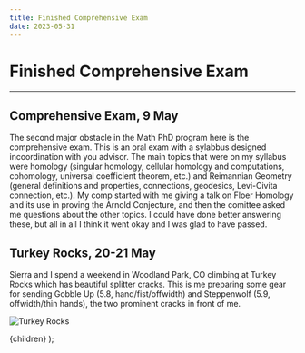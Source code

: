 ---
title: Finished Comprehensive Exam
date: 2023-05-31
---




# Finished Comprehensive Exam
---
## Comprehensive Exam, 9 May

The second major obstacle in the Math PhD program here is the comprehensive exam. This is an oral exam with a sylabbus designed incoordination with you advisor. The main topics that were on my syllabus were homology (singular homology, cellular homology and computations, cohomology, universal coefficient theorem, etc.) and Reimannian Geometry (general definitions and properties, connections, geodesics, Levi-Civita connection, etc.). My comp started with me giving a talk on Floer Homology and its use in proving the Arnold Conjecture, and then the comittee asked me questions about the other topics. I could have done better answering these, but all in all I think it went okay and I was glad to have passed.

## Turkey Rocks, 20-21 May

Sierra and I spend a weekend in Woodland Park, CO climbing at Turkey Rocks which has beautiful splitter cracks. This is me preparing some gear for sending Gobble Up (5.8, hand/fist/offwidth) and Steppenwolf (5.9, offwidth/thin hands), the two prominent cracks in front of me.

<Image
  src={tr}
  className={styles.image}
  alt="Turkey Rocks"
/>

  <BlogPostLayout >{children}</BlogPostLayout>
);
 